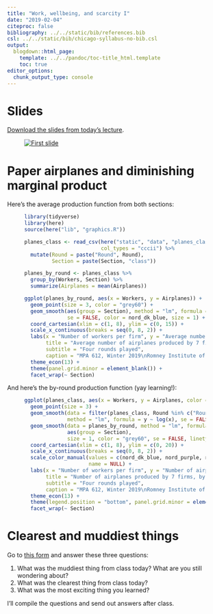 ```yaml
---
title: "Work, wellbeing, and scarcity I"
date: "2019-02-04"
citeproc: false
bibliography: ../../static/bib/references.bib
csl: ../../static/bib/chicago-syllabus-no-bib.csl
output:
  blogdown::html_page:
    template: ../../pandoc/toc-title_html.template
    toc: true
editor_options: 
  chunk_output_type: console
---
```


# Slides

[Download the slides from today's lecture](/slides/MPA-612_2019-02-04.pdf).

<figure>
[![First slide](/images/slides/slides_2019-02-04.png)](/slides/MPA-612_2019-02-04.pdf)
</figure>


# Paper airplanes and diminishing marginal product

Here's the average production function from both sections:

<figure class="fullwidth">

```r
library(tidyverse)
library(here)
source(here("lib", "graphics.R"))

planes_class <- read_csv(here("static", "data", "planes_class.csv"),
                         col_types = "cccii") %>%
  mutate(Round = paste("Round", Round),
         Section = paste(Section, "class"))

planes_by_round <- planes_class %>%
  group_by(Workers, Section) %>%
  summarize(Airplanes = mean(Airplanes))

ggplot(planes_by_round, aes(x = Workers, y = Airplanes)) + 
  geom_point(size = 3, color = "grey60") +
  geom_smooth(aes(group = Section), method = "lm", formula = y ~ log(x), 
              se = FALSE, color = nord_dk_blue, size = 1) +
  coord_cartesian(xlim = c(1, 8), ylim = c(0, 15)) +
  scale_x_continuous(breaks = seq(0, 8, 2)) +
  labs(x = "Number of workers per firm", y = "Average number of airplanes",
       title = "Average number of airplanes produced by 7 firms",
       subtitle = "Four rounds played",
       caption = "MPA 612, Winter 2019\nRomney Institute of Public Management\nBrigham Young University") +
  theme_econ(13) +
  theme(panel.grid.minor = element_blank()) +
  facet_wrap(~ Section)
```

</figure>

And here's the by-round production function (yay learning!):

<figure class="fullwidth">

```r
ggplot(planes_class, aes(x = Workers, y = Airplanes, color = Round)) + 
  geom_point(size = 3) +
  geom_smooth(data = filter(planes_class, Round %in% c("Round 1", "Round 4")),
              method = "lm", formula = y ~ log(x), se = FALSE, size = 1) +
  geom_smooth(data = planes_by_round, method = "lm", formula = y ~ log(x), 
              aes(group = Section),
              size = 1, color = "grey60", se = FALSE, linetype = "dashed") +
  coord_cartesian(xlim = c(1, 8), ylim = c(0, 20)) +
  scale_x_continuous(breaks = seq(0, 8, 2)) +
  scale_color_manual(values = c(nord_dk_blue, nord_purple, nord_yellow, nord_orange),
                     name = NULL) +
  labs(x = "Number of workers per firm", y = "Number of airplanes produced",
       title = "Number of airplanes produced by 7 firms, by round",
       subtitle = "Four rounds played",
       caption = "MPA 612, Winter 2019\nRomney Institute of Public Management\nBrigham Young University") +
  theme_econ(13) +
  theme(legend.position = "bottom", panel.grid.minor = element_blank()) +
  facet_wrap(~ Section)
```

</figure>


# Clearest and muddiest things

Go to [this form](https://goo.gl/forms/pyOvPIbRwI8CJlKE3) and answer these three questions:

1. What was the muddiest thing from class today? What are you still wondering about?
2. What was the clearest thing from class today? 
3. What was the most exciting thing you learned?

I'll compile the questions and send out answers after class.
